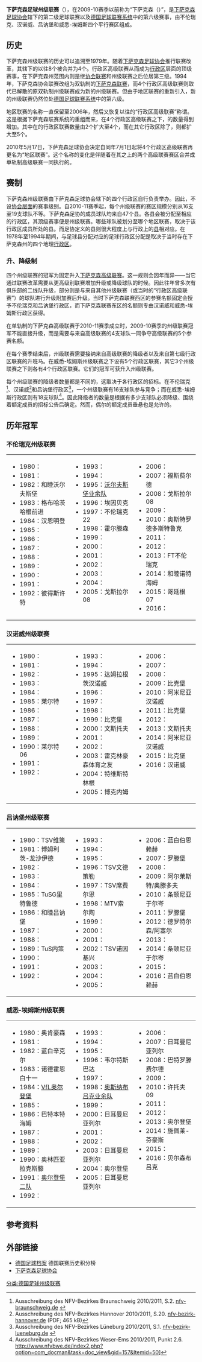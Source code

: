 {{noteTA|G1=足球|G2=德甲|G3=德乙|G4=uefa|G5=地名}}
{{Infobox football league
|name           = 下萨克森足球州级联赛
|image          = Karte-DFB-Regionalverbände-NI.png
| pixels     = 180px
| alt        = 下萨克森州级联赛涵盖范围
|country        = {{flag|Germany}}
|state          = {{flag|Lower Saxony}}
|region         = 
|confed         = [[下萨克森足球协会|下萨克森足球协会]]
|founded        = 1979年
|teams          = 67
|divisions      = 4（不伦瑞克、汉诺威、吕讷堡和威悉-埃姆斯区）
|promotion      = [[下萨克森足球高级联赛|下萨克森高级联赛]]
|relegation     = 下萨克森{{link-de|行政区联赛|Bezirksliga}}（17赛区）
|level          = [[德国足球联赛系统|第 6 级]]
|season         = 
|champions      = 
|website        = 
|current        = 
}}
'''下萨克森足球州级联赛'''（{{lang-de|'''Fußball-Landesliga Niedersachsen'''}}），在2009-10赛季以前称为“下萨克森（{{link-de|行政区高级联赛|Bezirksoberliga}}）”，是[[下萨克森足球协会|下萨克森足球协会]]辖下的第二级足球联赛以及[[德国足球联赛系统|德国足球联赛系统]]中的第六级赛事，由不伦瑞克、汉诺威、吕讷堡和威悉-埃姆斯四个平行赛区组成。

==历史==
下萨克森州级联赛的历史可以追溯至1979年。随着[[下萨克森足球协会|下萨克森足球协会]]推行联赛改革，其辖下的以往8个{{link-de|行政区高级联赛|Bezirksoberliga}}被合并为4个。行政区高级联赛从而成为[[行政区_(德国)|行政区]]层面的顶级赛事，在下萨克森州范围内则是继[[下萨克森足球高级联赛#协会联赛（1979－1994年）|协会联赛]]和州级联赛之后位居第三级。1994年，下萨克森协会联赛改组为双轨制的[[下萨克森足球高级联赛#下萨克森联赛（1994－2008年）|下萨克森联赛]]，而4个行政区高级联赛则取代已解散的原双轨制州级联赛成为新的州级联赛。但由于地区联赛的重新引入，新的州级联赛仍然位处[[德国足球联赛系统|德国足球联赛系统]]中的第六级。

地区联赛的名称一直保留至2006年，然后又恢复以往的“行政区高级联赛”称谓。这是根据下萨克森联赛系统的重组而来，在4个行政区高级联赛之下，{{link-de|行政区联赛|Bezirksliga}}的数量得到增加。其中在{{link-de|不伦瑞克行政区|Regierungsbezirk Braunschweig}}的行政区联赛数量由2个扩大至4个，而在其它行政区除了{{link-de|威悉-埃姆斯行政区|Regierungsbezirk Weser-Ems|威悉-埃姆斯}}，则都扩大至5个。

2010年5月17日，下萨克森足球协会决定自同年7月1日起将4个行政区高级联赛再更名为“地区联赛”。这个名称的变化是伴随着在其之上的两个高级联赛赛区合并成单轨制高级联赛一同执行的。

==赛制==
下萨克森州级联赛由下萨克森足球协会辖下的四个行政区自行负责举办。因此，不设[[协会联赛|协会层面]]的赛事级别。自2010-11赛季起，每个州级联赛的赛区规模分别从16支至19支球队不等。下萨克森足协的成员球队均来自47个县。各县会被分配至相应的行政区，其顶级赛事便是州级联赛。哪些球队被划分至哪个地区联赛，取决于该行政区成员所处的县。而足协定义的县则很大程度上与行政上的[[县_(德国)|县]]相对应。在1978年至1994年期间，与足球县分配对应的足球行政区分配是取决于当时存在下萨克森州的四个地理[[行政区_(德国)|行政区]]。

===升、降级制===
四个州级联赛的冠军为固定升入[[下萨克森足球高级联赛|下萨克森高级联赛]]。这一规则会因年而异——当它通过联赛改革需要从更高级别联赛增加升级或降级球队的时候。因此往年曾多次有俱乐部的二线队升级，部分则是与来自其他州级联赛（或当时的“行政区高级联赛”）的球队进行升级附加赛后升级。当时下萨克森联赛西区的参赛名额固定会授予不伦瑞克和吕讷堡行政区，而下萨克森联赛东区的名额则专由汉诺威和威悉-埃姆斯行政区获得。

在单轨制的下萨克森高级联赛于2010-11赛季成立时，2009-10赛季的州级联赛冠军不能直接升级，而是需要与来自高级联赛的4支球队一同争夺高级联赛的5个参赛名额。

在每个赛季结束后，州级联赛需要接纳来自高级联赛的降级者以及来自第七级行政区联赛的升班马。在威悉-埃姆斯州级联赛之下设有5个行政区联赛，其它3个州级联赛之下则各有4个行政区联赛。它们的冠军可获升入州级联赛。

每个州级联赛的降级者数量都是不同的，这取决于各行政区的招标。在不伦瑞克<ref>Ausschreibung des NFV-Bezirkes Braunschweig 2010/2011, S.2. [http://www.nfv-braunschweig.de/downloads/?no_cache=1&tx_drblob_pi1[downloadUid]=35 nfv-braunschweig.de] {{Wayback|url=http://www.nfv-braunschweig.de/downloads/?no_cache=1&tx_drblob_pi1[downloadUid]=35 |date=20160405234044 }}</ref>、汉诺威<ref>Ausschreibung des NFV-Bezirkes Hannover 2010/2011, S.20. [http://www.nfv-bezirk-hannover.de/daten/ausschreibung.pdf nfv-bezirk-hannover.de]{{dead link|date=2017年11月 |bot=InternetArchiveBot |fix-attempted=yes }} (PDF; 465 kB)</ref>和吕讷堡行政区<ref>Ausschreibung des NFV-Bezirkes Lüneburg 2010/2011, S.1. [http://www.nfv-bezirk-lueneburg.de/uploads/media/Ausschreibung_Herren_Frauen_2010-2011.pdf nfv-bezirk-lueneburg.de] {{Wayback|url=http://www.nfv-bezirk-lueneburg.de/uploads/media/Ausschreibung_Herren_Frauen_2010-2011.pdf |date=20160305163006 }}</ref>，一个州级联赛有16支球队参与竞争；而在威悉-埃姆斯行政区则有18支球队<ref>Ausschreibung des NFV-Bezirkes Weser-Ems 2010/2011, Punkt 2.6. http://www.nfvbwe.de/index2.php?option=com_docman&task=doc_view&gid=157&Itemid=50{{dead link|date=2017年11月 |bot=InternetArchiveBot |fix-attempted=yes }}]</ref>。因此降级者的数量是根据有多少支球队必须降级、围绕着额定成员的招标公告后确定。然而，偶尔的额定成员垂悬也是允许的。

==历年冠军==
===不伦瑞克州级联赛===
{| style="width: 100%;" |
| style="width: 33%; vertical-align: top;" |
* 1980：{{link-en|哥廷根05二队|1. SC Göttingen 05 II|哥廷根05业余队}}
* 1981：{{link-de|埃因贝克竞赛俱乐部|SVG Einbeck|埃因贝克}}
* 1982：和睦沃尔夫斯堡
* 1983：格布哈茨哈根前进
* 1984：汉恩明登
* 1985：{{link-de|萨尔茨吉特体育之友|Sportfreunde Salzgitter}}
* 1986：{{link-de|舍宁根08|FC Schöningen 08}}
* 1987：{{link-de|兰格尔斯海姆草地体育俱乐部|VfR Langelsheim|兰格尔斯海姆}}
* 1988：{{link-de|萨尔茨吉特联盟|SV Union Salzgitter}}
* 1989：{{link-de|厄尔佩2000|BSV Ölper 2000|不伦瑞克22}}
* 1990：{{link-de|派内运动竞赛俱乐部|VfB Peine|派内}}
* 1991：{{link-de|南哈茨瓦尔肯里德|SV Südharz Walkenried}}
* 1992：彼得斯许特
| style="width: 33%; vertical-align: top;" |
* 1993：{{link-de|福斯费尔德竞赛及体育俱乐部|SSV Vorsfelde|福斯费尔德}}
* 1994：{{link-de|戈斯拉尔08|Goslarer SC 08}}
* 1995：[[沃尔夫斯堡二队|沃尔夫斯堡业余队]]
* 1996：埃因贝克
* 1997：不伦瑞克22
* 1998：霍尔滕森
* 1999：{{link-de|绿白法尔斯特德|Grün-Weiß Vallstedt}}
* 2000：{{link-de|FT不伦瑞克|Freie Turnerschaft Braunschweig}}
* 2001：{{link-de|厄尔佩2000|BSV Ölper 2000}}
* 2002：{{link-de|和睦诺特海姆|Eintracht Northeim}}
* 2003：{{link-de|SCW哥廷根|SCW Göttingen|文德}}
* 2004：{{link-de|日耳曼尼亚黑尔姆斯特|TSV Helmstedt|黑尔姆斯特}}
* 2005：戈斯拉尔08
| style="width: 33%; vertical-align: top;" |
* 2006：{{link-de|法勒斯列本运动竞赛俱乐部|VfB Fallersleben|法勒斯列本}}
* 2007：福斯费尔德
* 2008：戈斯拉尔08
* 2009：{{link-de|哥廷根07|SVG Göttingen 07}}
* 2010：奥斯特罗德多斯特鲁克
* 2011：{{link-de|哥廷根05|I. SC Göttingen 05}}
* 2012：{{link-de|狼马丁尼沃尔夫斯堡|Lupo Martini Wolfsburg}}
* 2013：FT不伦瑞克
* 2014：和睦诺特海姆
* 2015：哥廷根07
* 2016：{{link-de|吉夫霍恩男子体操俱乐部|MTV Gifhorn|吉夫霍恩}}
|}

===汉诺威州级联赛===
{| style="width: 100%;" |
| style="width: 33%; vertical-align: top;" |
* 1980：{{link-de|阿米尼亚汉诺威|SV Arminia Hannover|阿米尼亚汉诺威业余队}}
* 1981：{{link-de|宁布尔格综合体育俱乐部|ASC Nienburg|宁布尔格}}
* 1982：{{link-de|文斯托夫第一足球俱乐部|1. FC Wunstorf|文斯托夫}}
* 1983：{{link-de|布尔格多夫体操及体育俱乐部|TSV Burgdorf|布尔格多夫}}
* 1984：{{link-de|斯特林根体操及体育俱乐部|TSV Stelingen|斯特林根}}
* 1985：莱尔特
* 1986：{{link-de|莱尔特06|SV 06 Lehrte}}
* 1987：{{link-de|汉诺威东城体育俱乐部|OSV Hannover|汉诺威东城}}
* 1988：{{link-de|哈尔苏姆体育俱乐部|SC Harsum|哈尔苏姆}}
* 1989：{{link-de|雷克林豪森体育之友|Sportfreunde Ricklingen}}
* 1990：莱尔特06
* 1991：{{link-de|汉诺威体育俱乐部|Hannoverscher SC|汉诺威}}
* 1992：{{link-de|比克堡体能锻炼俱乐部|VfL Bückeburg|比克堡}}
| style="width: 33%; vertical-align: top;" |
* 1993：{{link-de|朗根哈根体育俱乐部|SC Langenhagen|朗根哈根}}
* 1994：{{link-de|莱尔特足球俱乐部|FC Lehrte|莱尔特}}
* 1995：达姆拉根茨汉诺威
* 1996：{{link-de|下萨克森多伦|Niedersachsen Döhren}}
* 1997：{{link-de|斯塔德哈根足球俱乐部|FC Stadthagen|斯塔德哈根}}
* 1998：{{link-de|拉姆林根-埃勒斯豪森体育俱乐部|SV Ramlingen-Ehlershausen|拉姆林根-埃勒斯豪森}}
* 1999：比克堡
* 2000：文斯托夫
* 2001：{{link-de|林登07|SV Linden 07}}
* 2002：{{link-de|福尔图娜萨克森之马|TSV Fortuna Sachsenross}}
* 2003：雷克林豪森体育之友
* 2004：特维斯特林根
* 2005：博克内姆
| style="width: 33%; vertical-align: top;" |
* 2006：{{link-de|巴芬斯特德体育俱乐部|SV Bavenstedt|巴芬斯特德}}
* 2007：{{link-de|黑塞尔体育俱乐部|Heesseler SV|黑塞尔}}
* 2008：{{link-de|普鲁士哈默尔恩|Preußen Hameln}}
* 2009：比克堡
* 2010：阿米尼亚汉诺威
* 2011：比克堡
* 2012：{{link-de|日耳曼尼亚埃格斯托夫|Germania Egestorf}}
* 2013：文斯托夫
* 2014：阿米尼亚汉诺威
* 2015：比克堡
* 2016：汉诺威
|}

===吕讷堡州级联赛===
{| style="width: 100%;" |
| style="width: 33%; vertical-align: top;" |
* 1980：TSV维策
* 1981：博姆利茨-龙沙伊德
* 1982：{{link-de|和睦吕讷堡|Eintracht Lüneburg}}
* 1983：{{link-de|于尔岑09|SC Uelzen 09}}
* 1984：{{link-de|费尔登体操及体育俱乐部|TSV Verden|费尔登}}
* 1985：TuSG里特鲁德
* 1986：和睦吕讷堡
* 1987：{{link-de|库克斯港体育俱乐部|Cuxhavener SV|库克斯港}}
* 1988：{{link-de|阿尔莱斯特/奥滕多夫体育俱乐部|SV Ahlerstedt/Ottendorf|阿尔莱斯特/奥滕多夫}}
* 1989：TuS内策
* 1990：{{link-de|德罗特尔森/阿塞尔体育俱乐部|SV Drochtersen/Assel|德罗特尔森/阿塞尔}}
* 1991：{{link-de|黑斯林根体操及体育俱乐部|TuS Heeslingen|黑斯林根}}
* 1992：{{link-de|索尔陶体育俱乐部|SV Soltau|索尔陶}}
| style="width: 33%; vertical-align: top;" |
* 1993：{{link-de|居尔登斯特恩施塔德|TuS Güldenstern Stade}}
* 1994：{{link-de|索尔陶男子体操俱乐部|MTV Soltau|MTV索尔陶}}
* 1995：{{link-de|罗滕堡体育俱乐部|Rotenburger SV|罗滕堡}}
* 1996：TSV文德策勒
* 1997：TSV席费尔恩
* 1998：MTV索尔陶
* 1999：{{link-de|蓝白伯恩赖赫|Blau-Weiß Bornreihe}}
* 2000：{{link-de|条顿尼亚于尔岑|Teutonia Uelzen}}
* 2001：{{link-de|吕讷堡体育俱乐部|Lüneburger SK|吕讷堡业余队}}
* 2002：TSV诺因基兴
* 2003：{{link-de|奥斯特霍尔茨-沙姆贝克体育及卫生俱乐部|VSK Osterholz-Scharmbeck|奥斯特霍尔茨-沙姆贝克}}
* 2004：{{link-de|策勒体操及竞赛足球俱乐部|TuS Celle FC|策勒}}
* 2005：{{link-de|马申体能锻炼俱乐部|VfL Maschen|马申}}
| style="width: 33%; vertical-align: top;" |
* 2006：蓝白伯恩赖赫
* 2007：罗滕堡
* 2008：{{link-de|奥特斯贝格体操及体育俱乐部|TSV Ottersberg|奥特斯贝格}}
* 2009：阿尔莱斯特/奥滕多夫
* 2010：条顿尼亚于尔岑
* 2011：罗滕堡
* 2012：德罗特尔森/阿塞尔
* 2013：{{link-de|乌普胡森体操俱乐部|TB Uphusen|乌普胡森}}
* 2014：条顿尼亚于尔岑
* 2015：{{link-de|黑斯林根体育俱乐部|Heeslinger SC|黑斯林根}}
* 2016：蓝白伯恩赖赫
|}

===威悉-埃姆斯州级联赛===
{| style="width: 100%;" |
| style="width: 33%; vertical-align: top;" |
* 1980：奥肯豪森
* 1981：{{link-de|威廉港体育俱乐部|SV Wilhelmshaven|威廉港}}
* 1982：蓝白辛克尔
* 1983：诺德霍恩白十一
* 1984：[[奥尔登堡体能锻炼俱乐部|VfL奥尔登堡]]
* 1985：{{link-de|奥里希体育俱乐部|SpVg Aurich}}
* 1986：巴特本特海姆
* 1987：{{link-de|海德克鲁格体操及体育俱乐部|TuS Heidkrug|海德克鲁格}}
* 1988：{{link-de|施佩莱-芬豪斯体育俱乐部|SC Spelle-Venhaus|施佩莱-芬豪斯}}
* 1989：{{link-de|奥伊塞德体育之友|Sportfreunde Oesede}}
* 1990：奥林匹亚拉克斯滕
* 1991：[[奥尔登堡运动竞赛俱乐部|奥尔登堡二队]]
* 1992：{{link-de|日耳曼尼亚列尔|VfL Germania Leer}}
| style="width: 33%; vertical-align: top;" |
* 1993：{{link-de|许托夫09|FC Schüttorf 09}}
* 1994：{{link-de|孔科耳狄亚伊尔霍弗|SV Concordia Ihrhove}}
* 1995：{{link-de|巴特罗滕费尔德体育俱乐部|SV Bad Rothenfelde|巴特罗滕费尔德}}
* 1996：韦尔特斯巴达
* 1997：{{link-en|梅彭二队|SV Meppen II|梅彭业余队}}
* 1998：[[奥斯纳布吕克二队|奥斯纳布吕克业余队]]
* 1999：{{link-de|格列能贝格梅勒|TuRa Grönenberg Melle}}
* 2000：日耳曼尼亚列尔
* 2001：{{link-de|贝尔森布吕克体操及体育俱乐部|TuS Bersenbrück|贝尔森布吕克}}
* 2002：{{link-de|佩武苏姆体操及体育俱乐部|TuS Pewsum|佩武苏姆}}
* 2003：日耳曼尼亚列尔
* 2004：奥尔登堡
* 2005：日耳曼尼亚列尔
| style="width: 33%; vertical-align: top;" |
* 2006：{{link-de|威廉港体育俱乐部|SV Wilhelmshaven|威廉港二队}}
* 2007：日耳曼尼亚列尔
* 2008：巴特罗滕费尔德
* 2009：{{link-de|奥伊特体能锻炼俱乐部|VfL Oythe|奥伊特}}
* 2010：许托夫09
* 2011：{{link-de|霍尔特豪森-比讷体育俱乐部|SV Holthausen-Biene|霍尔特豪森-比讷}}
* 2012：{{link-de|耶德洛竞赛及体育俱乐部|SSV Jeddeloh|耶德洛}}
* 2013：奥尔登堡
* 2014：施佩莱-芬豪斯
* 2015：{{link-de|林根体操及体育俱乐部|TuS Lingen|林根}}
* 2016：贝尔森布吕克
|}

==参考资料==
{{reflist}}

==外部链接==
* [http://www.f-archiv.de/ 德国足球档案]{{Wayback|url=http://www.f-archiv.de/ |date=20171004190327 }} 德国联赛历史积分榜
* [https://web.archive.org/web/20110202112318/http://www.nfv-www.de/page.php 下萨克森足球协会]

{{德国足球}}

[[分类:德国足球州级联赛|分类:德国足球州级联赛]]